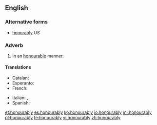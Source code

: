 ==English==

===Alternative forms===
* [[honorably]] ''US''

===Adverb===
{{en-adv}}

# {{label|en|British}} In an [[honourable]] manner.

====Translations====
{{trans-top|in an honourable manner}}
* Catalan: {{t|ca|honorablement}}
* Esperanto: {{t|eo|honore}}
* French: {{t+|fr|honorablement}}
{{trans-mid}}
* Italian: {{t+|it|onorevolmente}}, {{t+|it|onorabilmente}}
* Spanish: {{t|es|honorablemente}}
{{trans-bottom}}

[[et:honourably]]
[[es:honourably]]
[[ko:honourably]]
[[io:honourably]]
[[ml:honourably]]
[[pl:honourably]]
[[te:honourably]]
[[vi:honourably]]
[[zh:honourably]]